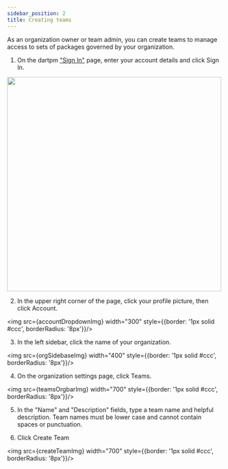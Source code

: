 ```yaml
---
sidebar_position: 2
title: Creating teams
---
```




As an organization owner or team admin, you can create teams to manage access to sets of packages governed by your organization.

1. On the dartpm ["Sign In"](https://dartpm.com/login) page, enter your account details and click Sign In.

<img src={loginSignupImg} width="500"/>

2. In the upper right corner of the page, click your profile picture, then click Account.

<img src={accountDropdownImg} width="300" style={{border: '1px solid #ccc', borderRadius: '8px'}}/>

3. In the left sidebar, click the name of your organization.

<img src={orgSidebaseImg} width="400" style={{border: '1px solid #ccc', borderRadius: '8px'}}/>

4. On the organization settings page, click Teams.

<img src={teamsOrgbarImg} width="700" style={{border: '1px solid #ccc', borderRadius: '8px'}}/>

5. In the "Name" and "Description" fields, type a team name and helpful description. Team names must be lower case and cannot contain spaces or punctuation.

6. Click Create Team

<img src={createTeamImg} width="700" style={{border: '1px solid #ccc', borderRadius: '8px'}}/>

